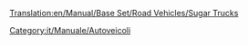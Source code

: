 [[Translation:en/Manual/Base Set/Road Vehicles/Sugar Trucks]]

{{it/Manuale/Set base/Autoveicoli/StatAutoveicoli|nome= Autocarro zucchero MightyMover
|img=en/Manual/Base Set/Road Vehicles/MightyMover Sugar.gif
|prezzo=9.596
|velocità=48
|annuale=842
|ideato=1935
|vita=15
|capacità=17 t di zucchero
}}
{{it/Manuale/Set base/Autoveicoli/StatAutoveicoli|nome= Autocarro zucchero Powernaught
|img=en/Manual/Base Set/Road Vehicles/Powernaught Sugar.gif
|prezzo=12.058
|velocità=88
|annuale=1.574
|ideato=1974
|vita=15
|capacità=19 t di zucchero
}}
{{it/Manuale/Set base/Autoveicoli/StatAutoveicoli|nome= Autocarro zucchero Wizzowow
|img=en/Manual/Base Set/Road Vehicles/Wizzowow Sugar.gif
|prezzo=12.878
|velocità=112
|annuale=2.250
|ideato=2011
|vita=15
|capacità=22 t di zucchero
}}

[[Category:it/Manuale/Autoveicoli]]